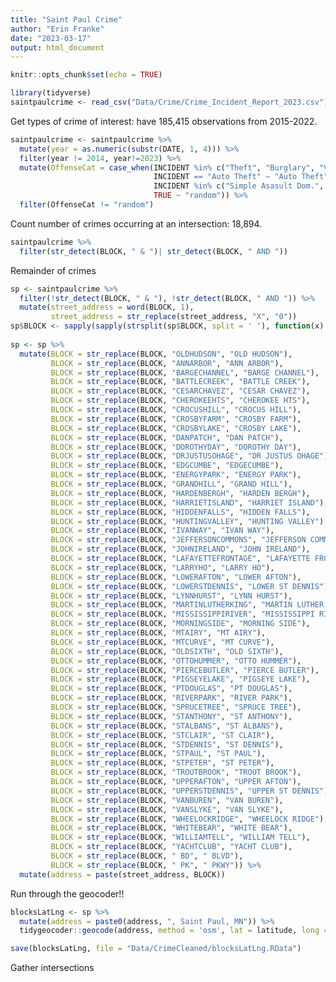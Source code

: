 ```yaml
---
title: "Saint Paul Crime"
author: "Erin Franke"
date: "2023-03-17"
output: html_document
---
```


```r
knitr::opts_chunk$set(echo = TRUE)
```

```r
library(tidyverse)
saintpaulcrime <- read_csv("Data/Crime/Crime_Incident_Report_2023.csv")
```

Get types of crime of interest: have 185,415 observations from 2015-2022.

```r
saintpaulcrime <- saintpaulcrime %>%
  mutate(year = as.numeric(substr(DATE, 1, 4))) %>%
  filter(year != 2014, year!=2023) %>%
  mutate(OffenseCat = case_when(INCIDENT %in% c("Theft", "Burglary", "Vandalism", "Narcotics", "Criminal Damage", "Graffiti", "THEFT") ~ "Theft", 
                                INCIDENT == "Auto Theft" ~ "Auto Theft",
                                INCIDENT %in% c("Simple Asasult Dom.", "Robbery", "Agg. Assault", "Agg. Assault Dom.", "Rape", "Arson", "Simple Assault Dom.", "Simple Assault Dom", "Homicide", "Agg. Assault Dom") ~ "Violent", 
                                TRUE ~ "random")) %>%
  filter(OffenseCat != "random")
```

Count number of crimes occurring at an intersection: 18,894.

```r
saintpaulcrime %>%
  filter(str_detect(BLOCK, " & ")| str_detect(BLOCK, " AND "))
```

Remainder of crimes

```r
sp <- saintpaulcrime %>%
  filter(!str_detect(BLOCK, " & "), !str_detect(BLOCK, " AND ")) %>%
  mutate(street_address = word(BLOCK, 1),
         street_address = str_replace(street_address, "X", "0"))
sp$BLOCK <- sapply(sapply(strsplit(sp$BLOCK, split = ' '), function(x) x[2:length(x)]), paste, collapse = ' ')
  
sp <- sp %>%
  mutate(BLOCK = str_replace(BLOCK, "OLDHUDSON", "OLD HUDSON"), 
         BLOCK = str_replace(BLOCK, "ANNARBOR", "ANN ARBOR"), 
         BLOCK = str_replace(BLOCK, "BARGECHANNEL", "BARGE CHANNEL"), 
         BLOCK = str_replace(BLOCK, "BATTLECREEK", "BATTLE CREEK"), 
         BLOCK = str_replace(BLOCK, "CESARCHAVEZ", "CESAR CHAVEZ"), 
         BLOCK = str_replace(BLOCK, "CHEROKEEHTS", "CHEROKEE HTS"), 
         BLOCK = str_replace(BLOCK, "CROCUSHILL", "CROCUS HILL"), 
         BLOCK = str_replace(BLOCK, "CROSBYFARM", "CROSBY FARM"), 
         BLOCK = str_replace(BLOCK, "CROSBYLAKE", "CROSBY LAKE"),
         BLOCK = str_replace(BLOCK, "DANPATCH", "DAN PATCH"), 
         BLOCK = str_replace(BLOCK, "DOROTHYDAY", "DOROTHY DAY"),
         BLOCK = str_replace(BLOCK, "DRJUSTUSOHAGE", "DR JUSTUS OHAGE"), 
         BLOCK = str_replace(BLOCK, "EDGCUMBE", "EDGECUMBE"), 
         BLOCK = str_replace(BLOCK, "ENERGYPARK", "ENERGY PARK"), 
         BLOCK = str_replace(BLOCK, "GRANDHILL", "GRAND HILL"), 
         BLOCK = str_replace(BLOCK, "HARDENBERGH", "HARDEN BERGH"), 
         BLOCK = str_replace(BLOCK, "HARRIETISLAND", "HARRIET ISLAND"), 
         BLOCK = str_replace(BLOCK, "HIDDENFALLS", "HIDDEN FALLS"), 
         BLOCK = str_replace(BLOCK, "HUNTINGVALLEY", "HUNTING VALLEY"), 
         BLOCK = str_replace(BLOCK, "IVANWAY", "IVAN WAY"),
         BLOCK = str_replace(BLOCK, "JEFFERSONCOMMONS", "JEFFERSON COMMONS"), 
         BLOCK = str_replace(BLOCK, "JOHNIRELAND", "JOHN IRELAND"), 
         BLOCK = str_replace(BLOCK, "LAFAYETTEFRONTAGE", "LAFAYETTE FRONTAGE"), 
         BLOCK = str_replace(BLOCK, "LARRYHO", "LARRY HO"), 
         BLOCK = str_replace(BLOCK, "LOWERAFTON", "LOWER AFTON"), 
         BLOCK = str_replace(BLOCK, "LOWERSTDENNIS", "LOWER ST DENNIS"), 
         BLOCK = str_replace(BLOCK, "LYNNHURST", "LYNN HURST"), 
         BLOCK = str_replace(BLOCK, "MARTINLUTHERKING", "MARTIN LUTHER KING"), 
         BLOCK = str_replace(BLOCK, "MISSISSIPPIRIVER", "MISSISSIPPI RIVER"), 
         BLOCK = str_replace(BLOCK, "MORNINGSIDE", "MORNING SIDE"), 
         BLOCK = str_replace(BLOCK, "MTAIRY", "MT AIRY"), 
         BLOCK = str_replace(BLOCK, "MTCURVE", "MT CURVE"), 
         BLOCK = str_replace(BLOCK, "OLDSIXTH", "OLD SIXTH"), 
         BLOCK = str_replace(BLOCK, "OTTOHUMMER", "OTTO HUMMER"), 
         BLOCK = str_replace(BLOCK, "PIERCEBUTLER", "PIERCE BUTLER"),
         BLOCK = str_replace(BLOCK, "PIGSEYELAKE", "PIGSEYE LAKE"), 
         BLOCK = str_replace(BLOCK, "PTDOUGLAS", "PT DOUGLAS"), 
         BLOCK = str_replace(BLOCK, "RIVERPARK", "RIVER PARK"), 
         BLOCK = str_replace(BLOCK, "SPRUCETREE", "SPRUCE TREE"), 
         BLOCK = str_replace(BLOCK, "STANTHONY", "ST ANTHONY"), 
         BLOCK = str_replace(BLOCK, "STALBANS", "ST ALBANS"), 
         BLOCK = str_replace(BLOCK, "STCLAIR", "ST CLAIR"), 
         BLOCK = str_replace(BLOCK, "STDENNIS", "ST DENNIS"), 
         BLOCK = str_replace(BLOCK, "STPAUL", "ST PAUL"), 
         BLOCK = str_replace(BLOCK, "STPETER", "ST PETER"), 
         BLOCK = str_replace(BLOCK, "TROUTBROOK", "TROUT BROOK"), 
         BLOCK = str_replace(BLOCK, "UPPERAFTON", "UPPER AFTON"), 
         BLOCK = str_replace(BLOCK, "UPPERSTDENNIS", "UPPER ST DENNIS"), 
         BLOCK = str_replace(BLOCK, "VANBUREN", "VAN BUREN"),
         BLOCK = str_replace(BLOCK, "VANSLYKE", "VAN SLYKE"), 
         BLOCK = str_replace(BLOCK, "WHEELOCKRIDGE", "WHEELOCK RIDGE"), 
         BLOCK = str_replace(BLOCK, "WHITEBEAR", "WHITE BEAR"), 
         BLOCK = str_replace(BLOCK, "WILLIAMTELL", "WILLIAM TELL"), 
         BLOCK = str_replace(BLOCK, "YACHTCLUB", "YACHT CLUB"), 
         BLOCK = str_replace(BLOCK, " BD", " BLVD"),
         BLOCK = str_replace(BLOCK, " PK", " PKWY")) %>%
  mutate(address = paste(street_address, BLOCK))
```

Run through the geocoder!! 

```r
blocksLatLng <- sp %>%
  mutate(address = paste0(address, ", Saint Paul, MN")) %>%
  tidygeocoder::geocode(address, method = 'osm', lat = latitude, long = longitude)

save(blocksLatLng, file = "Data/CrimeCleaned/blocksLatLng.RData")
```

Gather intersections

```r

```

